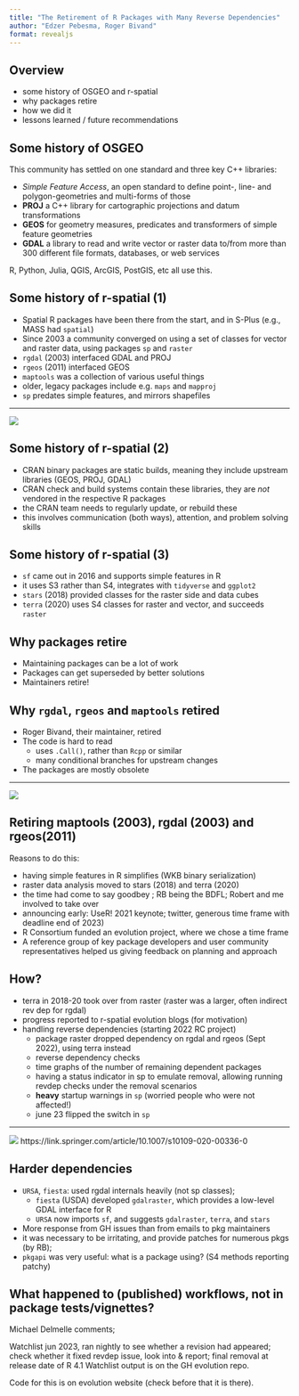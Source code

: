 ```yaml
---
title: "The Retirement of R Packages with Many Reverse Dependencies"
author: "Edzer Pebesma, Roger Bivand"
format: revealjs
---
```


## Overview

* some history of OSGEO and r-spatial
* why packages retire
* how we did it
* lessons learned / future recommendations

## Some history of OSGEO

This community has settled on one standard and three key C++ libraries:

* _Simple Feature Access_, an open standard to define point-, line- and polygon-geometries and multi-forms of those
* **PROJ** a C++ library for cartographic projections and datum transformations
* **GEOS** for geometry measures, predicates and transformers of simple feature geometries
* **GDAL** a library to read and write vector or raster data to/from more than 300 different file formats, databases, or web services

R, Python, Julia, QGIS, ArcGIS, PostGIS, etc all use this.

## Some history of r-spatial (1)

* Spatial R packages have been there from the start, and in S-Plus (e.g., MASS had `spatial`)
* Since 2003 a community converged on using a set of classes for vector and raster data, using packages `sp` and `raster`
* `rgdal` (2003) interfaced GDAL and PROJ
* `rgeos` (2011) interfaced GEOS
* `maptools` was a collection of various useful things
* older, legacy packages include e.g. `maps` and `mapproj`
* `sp` predates simple features, and mirrors shapefiles

----

![](spverse.png)

## Some history of r-spatial (2)

* CRAN binary packages are static builds, meaning they include upstream libraries (GEOS, PROJ, GDAL)
* CRAN check and build systems contain these libraries, they are _not_ vendored in the respective R packages
* the CRAN team needs to regularly update, or rebuild these
* this involves communication (both ways), attention, and problem solving skills

## Some history of r-spatial (3)

* `sf` came out in 2016 and supports simple features in R
* it uses S3 rather than S4, integrates with `tidyverse` and `ggplot2`
* `stars` (2018) provided classes for the raster side and data cubes
* `terra` (2020) uses S4 classes for raster and vector, and succeeds `raster`

## Why packages retire

* Maintaining packages can be a lot of work
* Packages can get superseded by better solutions
* Maintainers retire!

## Why `rgdal`, `rgeos` and `maptools` retired

* Roger Bivand, their maintainer, retired
* The code is hard to read 
    * uses `.Call()`, rather than `Rcpp` or similar
    * many conditional branches for upstream changes
* The packages are mostly obsolete

---- 

![](keynote.png)


## Retiring maptools (2003), rgdal (2003) and rgeos(2011)

Reasons to do this:

* having simple features in R simplifies (WKB binary serialization)
* raster data analysis moved to stars (2018) and terra (2020)
* the time had come to say goodbey ; RB being the BDFL; Robert and me involved to take over
* announcing early: UseR! 2021 keynote; twitter, generous time frame with deadline end of 2023)
* R Consortium funded an evolution project, where we chose a time frame
* A reference group of key package developers and user community representatives helped us giving feedback on planning and approach

## How?

* terra in 2018-20 took over from raster (raster was a larger, often indirect rev dep for rgdal)
* progress reported to r-spatial evolution blogs (for motivation)
* handling reverse dependencies (starting 2022 RC project)
   - package raster dropped dependency on rgdal and rgeos (Sept 2022), using terra instead
   - reverse dependency checks
   - time graphs of the number of remaining dependent packages
   - having a status indicator in sp to emulate removal, allowing running revdep checks under the removal scenarios
   - **heavy** startup warnings in `sp` (worried people who were not affected!)
   - june 23 flipped the switch in `sp`

----

![](gs.png)
https://link.springer.com/article/10.1007/s10109-020-00336-0

## Harder dependencies

* `URSA`, `fiesta`: used rgdal internals heavily (not sp classes); 
    * `fiesta` (USDA) developed `gdalraster`, which provides a low-level GDAL interface for R
    * `URSA` now imports `sf`, and suggests `gdalraster`, `terra`, and `stars`
* More response from GH issues than from emails to pkg maintainers
* it was necessary to be irritating, and provide patches for numerous pkgs (by RB); 
* `pkgapi` was very useful: what is a package using? (S4 methods reporting patchy)

##  What happened to (published) workflows, not in package tests/vignettes?

Michael Delmelle comments;

Watchlist jun 2023, ran nightly to see whether a revision had appeared; check whether it fixed
revdep issue, look into & report; final removal at release date of R 4.1
Watchlist output is on the GH evolution repo.

Code for this is on evolution website (check before that it is there).


